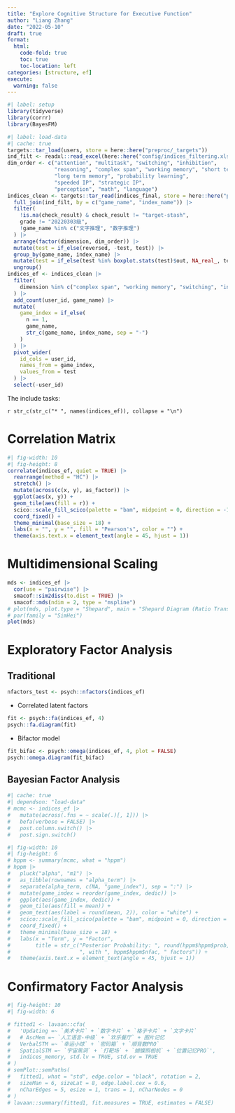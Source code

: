 ```yaml
---
title: "Explore Cognitive Structure for Executive Function"
author: "Liang Zhang"
date: "2022-05-10"
draft: true
format:
  html:
    code-fold: true
    toc: true
    toc-location: left
categories: [structure, ef]
execute:
  warning: false
---
```


```r
#| label: setup
library(tidyverse)
library(corrr)
library(BayesFM)
```

```r
#| label: load-data
#| cache: true
targets::tar_load(users, store = here::here("preproc/_targets"))
ind_filt <- readxl::read_excel(here::here("config/indices_filtering.xlsx"))
dim_order <- c("attention", "multitask", "switching", "inhibition",
               "reasoning", "complex span", "working memory", "short term memory",
               "long term memory", "probability learning",
               "speeded IP", "strategic IP",
               "perception", "math", "language")
indices_clean <- targets::tar_read(indices_final, store = here::here("preproc/_targets")) |>
  full_join(ind_filt, by = c("game_name", "index_name")) |>
  filter(
    !is.na(check_result) & check_result != "target-stash",
    grade != "20220303级",
    !game_name %in% c("文字推理", "数字推理")
  ) |>
  arrange(factor(dimension, dim_order)) |>
  mutate(test = if_else(reversed, -test, test)) |>
  group_by(game_name, index_name) |>
  mutate(test = if_else(test %in% boxplot.stats(test)$out, NA_real_, test)) |>
  ungroup()
indices_ef <- indices_clean |>
  filter(
    dimension %in% c("complex span", "working memory", "switching", "inhibition")
  ) |>
  add_count(user_id, game_name) |>
  mutate(
    game_index = if_else(
      n == 1,
      game_name,
      str_c(game_name, index_name, sep = "-")
    )
  ) |>
  pivot_wider(
    id_cols = user_id,
    names_from = game_index,
    values_from = test
  ) |>
  select(-user_id)
```

The include tasks:

`r str_c(str_c("* ", names(indices_ef)), collapse = "\n")`

# Correlation Matrix

```r
#| fig-width: 10
#| fig-height: 8
correlate(indices_ef, quiet = TRUE) |>
  rearrange(method = "HC") |>
  stretch() |>
  mutate(across(c(x, y), as_factor)) |>
  ggplot(aes(x, y)) +
  geom_tile(aes(fill = r)) +
  scico::scale_fill_scico(palette = "bam", midpoint = 0, direction = -1) +
  coord_fixed() +
  theme_minimal(base_size = 18) +
  labs(x = "", y = "", fill = "Pearson's", color = "") +
  theme(axis.text.x = element_text(angle = 45, hjust = 1))
```

# Multidimensional Scaling

```r
mds <- indices_ef |>
  cor(use = "pairwise") |>
  smacof::sim2diss(to.dist = TRUE) |>
  smacof::mds(ndim = 2, type = "mspline")
# plot(mds, plot.type = "Shepard", main = "Shepard Diagram (Ratio Transformation)")
# par(family = "SimHei")
plot(mds)
```

# Exploratory Factor Analysis

## Traditional

```r
nfactors_test <- psych::nfactors(indices_ef)
```

* Correlated latent factors

```r
fit <- psych::fa(indices_ef, 4)
psych::fa.diagram(fit)
```

* Bifactor model

```r
fit_bifac <- psych::omega(indices_ef, 4, plot = FALSE)
psych::omega.diagram(fit_bifac)
```

## Bayesian Factor Analysis

```r
#| cache: true
#| dependson: "load-data"
# mcmc <- indices_ef |>
#   mutate(across(.fns = ~ scale(.)[, 1])) |>
#   befa(verbose = FALSE) |>
#   post.column.switch() |>
#   post.sign.switch()
```

```r
#| fig-width: 10
#| fig-height: 6
# hppm <- summary(mcmc, what = "hppm")
# hppm |>
#   pluck("alpha", "m1") |>
#   as_tibble(rownames = "alpha_term") |>
#   separate(alpha_term, c(NA, "game_index"), sep = ":") |>
#   mutate(game_index = reorder(game_index, dedic)) |>
#   ggplot(aes(game_index, dedic)) +
#   geom_tile(aes(fill = mean)) +
#   geom_text(aes(label = round(mean, 2)), color = "white") +
#   scico::scale_fill_scico(palette = "bam", midpoint = 0, direction = -1) +
#   coord_fixed() +
#   theme_minimal(base_size = 18) +
#   labs(x = "Term", y = "Factor",
#        title = str_c("Posterior Probability: ", round(hppm$hppm$prob, 2),
#                      ", with ", hppm$hppm$nfac, " factors")) +
#   theme(axis.text.x = element_text(angle = 45, hjust = 1))
```

# Confirmatory Factor Analysis

```r
#| fig-height: 10
#| fig-width: 6

# fitted1 <- lavaan::cfa(
#   'Updating =~ `美术卡片` + `数字卡片` + `格子卡片` + `文字卡片`
#   # AscMem =~ `人工语言-中级` + `欢乐餐厅` + 图片记忆
#   VerbalSTM =~ `幸运小球` + `密码箱` + `顺背数PRO`
#   SpatialSTM =~ `宇宙黑洞` + `打靶场` + `蝴蝶照相机` + `位置记忆PRO`',
#   indices_memory, std.lv = TRUE, std.ov = TRUE
# )
# semPlot::semPaths(
#   fitted1, what = "std", edge.color = "black", rotation = 2,
#   sizeMan = 6, sizeLat = 8, edge.label.cex = 0.6,
#   nCharEdges = 5, esize = 1, trans = 1, nCharNodes = 0
# )
# lavaan::summary(fitted1, fit.measures = TRUE, estimates = FALSE)
```
